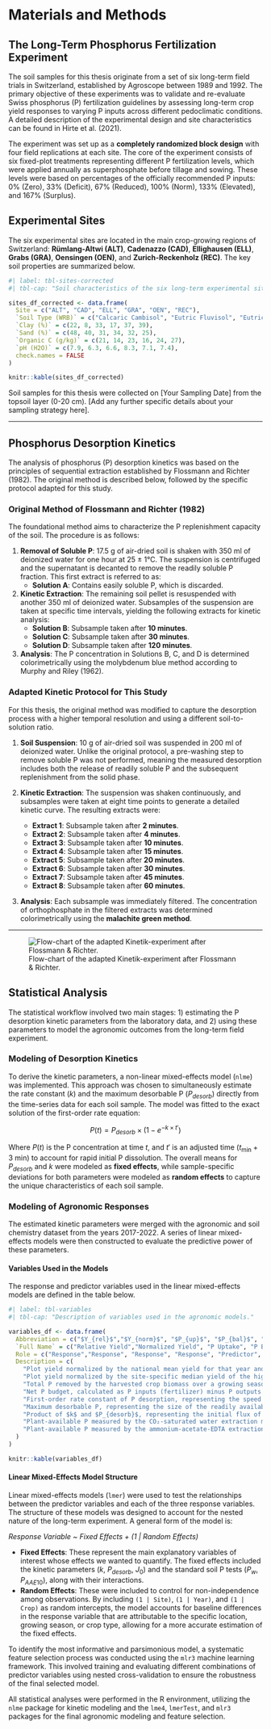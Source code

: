 # Materials and Methods

## The Long-Term Phosphorus Fertilization Experiment

The soil samples for this thesis originate from a set of six long-term field trials in Switzerland, established by Agroscope between 1989 and 1992. The primary objective of these experiments was to validate and re-evaluate Swiss phosphorus (P) fertilization guidelines by assessing long-term crop yield responses to varying P inputs across different pedoclimatic conditions. A detailed description of the experimental design and site characteristics can be found in Hirte et al. (2021).

The experiment was set up as a **completely randomized block design** with four field replications at each site. The core of the experiment consists of six fixed-plot treatments representing different P fertilization levels, which were applied annually as superphosphate before tillage and sowing. These levels were based on percentages of the officially recommended P inputs: 0% (Zero), 33% (Deficit), 67% (Reduced), 100% (Norm), 133% (Elevated), and 167% (Surplus).

## Experimental Sites

The six experimental sites are located in the main crop-growing regions of Switzerland: **Rümlang-Altwi (ALT)**, **Cadenazzo (CAD)**, **Ellighausen (ELL)**, **Grabs (GRA)**, **Oensingen (OEN)**, and **Zurich-Reckenholz (REC)**. The key soil properties are summarized below.

```r
#| label: tbl-sites-corrected
#| tbl-cap: "Soil characteristics of the six long-term experimental sites. Data adapted from Hirte et al. (2021)."

sites_df_corrected <- data.frame(
  Site = c("ALT", "CAD", "ELL", "GRA", "OEN", "REC"),
  `Soil Type (WRB)` = c("Calcaric Cambisol", "Eutric Fluvisol", "Eutric Cambisol", "Calcaric Fluvisol", "Gleyic-calc. Cambisol", "Eutric Gleysol"),
  `Clay (%)` = c(22, 8, 33, 17, 37, 39),
  `Sand (%)` = c(48, 40, 31, 34, 32, 25),
  `Organic C (g/kg)` = c(21, 14, 23, 16, 24, 27),
  `pH (H2O)` = c(7.9, 6.3, 6.6, 8.3, 7.1, 7.4),
  check.names = FALSE
)

knitr::kable(sites_df_corrected)
```

Soil samples for this thesis were collected on \[Your Sampling Date\] from the topsoil layer (0-20 cm). \[Add any further specific details about your sampling strategy here\].

------------------------------------------------------------------------

## Phosphorus Desorption Kinetics

The analysis of phosphorus (P) desorption kinetics was based on the principles of sequential extraction established by Flossmann and Richter (1982). The original method is described below, followed by the specific protocol adapted for this study.

### Original Method of Flossmann and Richter (1982)

The foundational method aims to characterize the P replenishment capacity of the soil. The procedure is as follows:

1.  **Removal of Soluble P**: 17.5 g of air-dried soil is shaken with 350 ml of deionized water for one hour at 25 ± 1°C. The suspension is centrifuged and the supernatant is decanted to remove the readily soluble P fraction. This first extract is referred to as:
    -   **Solution A**: Contains easily soluble P, which is discarded.
2.  **Kinetic Extraction**: The remaining soil pellet is resuspended with another 350 ml of deionized water. Subsamples of the suspension are taken at specific time intervals, yielding the following extracts for kinetic analysis:
    -   **Solution B**: Subsample taken after **10 minutes**.
    -   **Solution C**: Subsample taken after **30 minutes**.
    -   **Solution D**: Subsample taken after **120 minutes**.
3.  **Analysis**: The P concentration in Solutions B, C, and D is determined colorimetrically using the molybdenum blue method according to Murphy and Riley (1962).

### Adapted Kinetic Protocol for This Study

For this thesis, the original method was modified to capture the desorption process with a higher temporal resolution and using a different soil-to-solution ratio.

1.  **Soil Suspension**: 10 g of air-dried soil was suspended in 200 ml of deionized water. Unlike the original protocol, a pre-washing step to remove soluble P was not performed, meaning the measured desorption includes both the release of readily soluble P and the subsequent replenishment from the solid phase.

2.  **Kinetic Extraction**: The suspension was shaken continuously, and subsamples were taken at eight time points to generate a detailed kinetic curve. The resulting extracts were:

    -   **Extract 1**: Subsample taken after **2 minutes**.
    -   **Extract 2**: Subsample taken after **4 minutes**.
    -   **Extract 3**: Subsample taken after **10 minutes**.
    -   **Extract 4**: Subsample taken after **15 minutes**.
    -   **Extract 5**: Subsample taken after **20 minutes**.
    -   **Extract 6**: Subsample taken after **30 minutes**.
    -   **Extract 7**: Subsample taken after **45 minutes**.
    -   **Extract 8**: Subsample taken after **60 minutes**.

3.  **Analysis**: Each subsample was immediately filtered. The concentration of orthophosphate in the filtered extracts was determined colorimetrically using the **malachite green method**.

------------------------------------------------------------------------

![Flow-chart of the adapted Kinetik-experiment after Flossmann & Richter.](/experiment-flow.png)

## Statistical Analysis

The statistical workflow involved two main stages: 1) estimating the P desorption kinetic parameters from the laboratory data, and 2) using these parameters to model the agronomic outcomes from the long-term field experiment.

### Modeling of Desorption Kinetics

To derive the kinetic parameters, a non-linear mixed-effects model (`nlme`) was implemented. This approach was chosen to simultaneously estimate the rate constant ($k$) and the maximum desorbable P ($P_{desorb}$) directly from the time-series data for each soil sample. The model was fitted to the exact solution of the first-order rate equation:

$$ P(t) = P_{desorb} \times (1 - e^{-k \times t'}) $$

Where $P(t)$ is the P concentration at time $t$, and $t'$ is an adjusted time ($t_\text{min} + 3$ min) to account for rapid initial P dissolution. The overall means for $P_{desorb}$ and $k$ were modeled as **fixed effects**, while sample-specific deviations for both parameters were modeled as **random effects** to capture the unique characteristics of each soil sample.

### Modeling of Agronomic Responses

The estimated kinetic parameters were merged with the agronomic and soil chemistry dataset from the years 2017-2022. A series of linear mixed-effects models were then constructed to evaluate the predictive power of these parameters.

#### Variables Used in the Models

The response and predictor variables used in the linear mixed-effects models are defined in the table below.

```r
#| label: tbl-variables
#| tbl-cap: "Description of variables used in the agronomic models."

variables_df <- data.frame(
  Abbreviation = c("$Y_{rel}$","$Y_{norm}$", "$P_{up}$", "$P_{bal}$", "$k$", "$P_{desorb}$", "$J_0$", "$P_{CO2}$", "$P_{AAE10}$"),
  `Full Name` = c("Relative Yield","Normalized Yield", "P Uptake", "P Balance", "Rate Constant", "Desorbable P", "Initial P Flux", "Water-Soluble P", "Chelate-Extractable P"),
  Role = c("Response","Response", "Response", "Response", "Predictor", "Predictor", "Predictor", "Predictor", "Predictor"),
  Description = c(
    "Plot yield normalized by the national mean yield for that year and crop.",
    "Plot yield normalized by the site-specific median yield of the highest P treatment for that year and crop.",
    "Total P removed by the harvested crop biomass over a growing season (kg P ha⁻¹).",
    "Net P budget, calculated as P inputs (fertilizer) minus P outputs (uptake) (kg P ha⁻¹).",
    "First-order rate constant of P desorption, representing the speed of P release (min⁻¹).",
    "Maximum desorbable P, representing the size of the readily available P pool (mg P L⁻¹).",
    "Product of $k$ and $P_{desorb}$, representing the initial flux of P from the soil.",
    "Plant-available P measured by the CO₂-saturated water extraction method (mg P kg⁻¹).",
    "Plant-available P measured by the ammonium-acetate-EDTA extraction method (mg P kg⁻¹)."
  )
)

knitr::kable(variables_df)
```

#### Linear Mixed-Effects Model Structure

Linear mixed-effects models (`lmer`) were used to test the relationships between the predictor variables and each of the three response variables. The structure of these models was designed to account for the nested nature of the long-term experiment. A general form of the model is:

*Response Variable \~ Fixed Effects + (1 \| Random Effects)*

-   **Fixed Effects**: These represent the main explanatory variables of interest whose effects we wanted to quantify. The fixed effects included the kinetic parameters ($k$, $P_{desorb}$, $J_0$) and the standard soil P tests ($P_w$, $P_{AAE10}$), along with their interactions.
-   **Random Effects**: These were included to control for non-independence among observations. By including `(1 | Site)`, `(1 | Year)`, and `(1 | Crop)` as random intercepts, the model accounts for baseline differences in the response variable that are attributable to the specific location, growing season, or crop type, allowing for a more accurate estimation of the fixed effects.

To identify the most informative and parsimonious model, a systematic feature selection process was conducted using the `mlr3` machine learning framework. This involved training and evaluating different combinations of predictor variables using nested cross-validation to ensure the robustness of the final selected model.

All statistical analyses were performed in the R environment, utilizing the `nlme` package for kinetic modeling and the `lme4`, `lmerTest`, and `mlr3` packages for the final agronomic modeling and feature selection.
